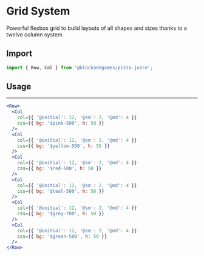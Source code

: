 
# Grid System

Powerful flexbox grid to build layouts of all shapes and sizes thanks to a twelve column system.

## Import

```jsx
import { Row, Col } from '@blockadegames/pizza-juice';
```

## Usage

<Row>
  <Col
    col={{ '@initial': 12, '@sm': 2, '@md': 4 }}
    css={{ bg: '$pink-500', h: 50 }}
  />
  <Col
    col={{ '@initial': 12, '@sm': 2, '@md': 4 }}
    css={{ bg: '$yellow-500', h: 50 }}
  />
  <Col
    col={{ '@initial': 12, '@sm': 2, '@md': 4 }}
    css={{ bg: '$red-500', h: 50 }}
  />
  <Col
    col={{ '@initial': 12, '@sm': 2, '@md': 4 }}
    css={{ bg: '$teal-500', h: 50 }}
  />
  <Col
    col={{ '@initial': 12, '@sm': 2, '@md': 4 }}
    css={{ bg: '$grey-700', h: 50 }}
  />
  <Col
    col={{ '@initial': 12, '@sm': 2, '@md': 4 }}
    css={{ bg: '$green-500', h: 50 }}
  />
</Row>

---

```jsx
<Row>
  <Col
    col={{ '@initial': 12, '@sm': 2, '@md': 4 }}
    css={{ bg: '$pink-500', h: 50 }}
  />
  <Col
    col={{ '@initial': 12, '@sm': 2, '@md': 4 }}
    css={{ bg: '$yellow-500', h: 50 }}
  />
  <Col
    col={{ '@initial': 12, '@sm': 2, '@md': 4 }}
    css={{ bg: '$red-500', h: 50 }}
  />
  <Col
    col={{ '@initial': 12, '@sm': 2, '@md': 4 }}
    css={{ bg: '$teal-500', h: 50 }}
  />
  <Col
    col={{ '@initial': 12, '@sm': 2, '@md': 4 }}
    css={{ bg: '$grey-700', h: 50 }}
  />
  <Col
    col={{ '@initial': 12, '@sm': 2, '@md': 4 }}
    css={{ bg: '$green-500', h: 50 }}
  />
</Row>
```
